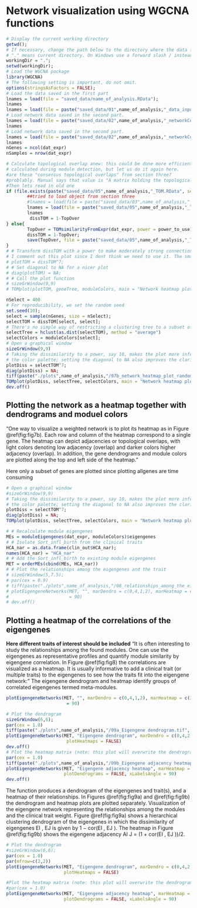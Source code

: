 # Network visualization using WGCNA functions


```r
# Display the current working directory
getwd();
# If necessary, change the path below to the directory where the data files are stored. 
# "." means current directory. On Windows use a forward slash / instead of the usual \.
workingDir = ".";
setwd(workingDir); 
# Load the WGCNA package
library(WGCNA)
# The following setting is important, do not omit.
options(stringsAsFactors = FALSE);
# Load the data saved in the first part
lnames = load(file = "saved_data/name_of_analysis.RData");
lnames
lnames = load(file = paste("saved_data/01",name_of_analysis,"_data_input.RData", sep=""));
# Load network data saved in the second part.
lnames = load(file = paste("saved_data/02",name_of_analysis,"_networkConstruction_auto.RData", sep=""));
lnames
# Load network data saved in the second part.
lnames = load(file = paste("saved_data/02",name_of_analysis,"_networkConstruction_auto.RData", sep=""));
lnames
nGenes = ncol(dat_expr)
nSamples = nrow(dat_expr)

```

```r
# Calculate topological overlap anew: this could be done more efficiently by saving the TOM
# calculated during module detection, but let us do it again here.
#are these "consensus topological overlaps" from section three?
#problably. Manual says that value is "A matrix holding the topological overlap."
#Then lets read in old one
if (file.exists(paste("saved_data/05",name_of_analysis,"_TOM.RData", sep=""))){
        ##tried to load object from section three
        #lnames = load(file = paste("saved_data/03",name_of_analysis,"_TOM-block.1.RData", sep=""));
        lnames = load(file = paste("saved_data/05",name_of_analysis,"_TOM.RData", sep=""));
        lnames 
         dissTOM = 1-TopOver
} else{
        TopOver = TOMsimilarityFromExpr(dat_expr, power = power_to_use);
        dissTOM = 1-TopOver;
        save(TopOver, file = paste("saved_data/05",name_of_analysis,"_TOM.RData", sep=""))
}
# # Transform dissTOM with a power to make moderately strong connections more visible in the heatmap
# I comment out this plot since I dont think we need to use it. The smaller plot sufices to illustrate the idea
# plotTOM = dissTOM^7;
# # Set diagonal to NA for a nicer plot
# diag(plotTOM) = NA;
# # Call the plot function
# sizeGrWindow(9,9)
# TOMplot(plotTOM, geneTree, moduleColors, main = "Network heatmap plot, all genes")

```



```r
nSelect = 400
# For reproducibility, we set the random seed
set.seed(10);
select = sample(nGenes, size = nSelect);
selectTOM = dissTOM[select, select];
# There's no simple way of restricting a clustering tree to a subset of genes, so we must re-cluster.
selectTree = hclust(as.dist(selectTOM), method = "average")
selectColors = moduleColors[select];
# Open a graphical window
sizeGrWindow(9,9)
# Taking the dissimilarity to a power, say 10, makes the plot more informative by effectively changing 
# the color palette; setting the diagonal to NA also improves the clarity of the plot
plotDiss = selectTOM^7;
diag(plotDiss) = NA;
tiff(paste("./plots",name_of_analysis,"/07b_network_heatmap_plot_randomly_selected_subset_of_genes.tif", sep=""), height = 9, width = 9, units = 'in', res=300)
TOMplot(plotDiss, selectTree, selectColors, main = "Network heatmap plot, selected genes")
dev.off()
```

## Plotting the network as a heatmap together with dendrograms and moduel colors

"One way to visualize a weighted network is to plot its heatmap as in Figure \@ref(fig:fig7b). Each row and column of the heatmap correspond to a single gene. The heatmap can depict adjacencies or topological overlaps, with light colors denoting low adjacency (overlap) and darker colors higher adjacency (overlap). In addition, the gene dendrograms and module colors are plotted along the top and left side of the heatmap."

Here only a subset of genes are plotted since plotting allgenes are time consuming


```r
# Open a graphical window
#sizeGrWindow(9,9)
# Taking the dissimilarity to a power, say 10, makes the plot more informative by effectively changing 
# the color palette; setting the diagonal to NA also improves the clarity of the plot
plotDiss = selectTOM^7;
diag(plotDiss) = NA;
TOMplot(plotDiss, selectTree, selectColors, main = "Network heatmap plot, selected genes")
```

```r
# # Recalculate module eigengenes
MEs = moduleEigengenes(dat_expr, moduleColors)$eigengenes
# # Isolate Sort_infl_birth from the clinical traits
HCA_nar = as.data.frame(clin_out$HCA_nar);
names(HCA_nar) = "HCA_nar"
# # Add the Sort_infl_birth to existing module eigengenes
MET = orderMEs(cbind(MEs, HCA_nar))
# # Plot the relationships among the eigengenes and the trait
# sizeGrWindow(5,7.5);
# par(cex = 0.9)
# tiff(paste("./plots",name_of_analysis,"/08_relationships_among_the_eigengenes_and_the_trait.tif", sep=""), height = 9, width = 9, units = 'in', res=300)
# plotEigengeneNetworks(MET, "", marDendro = c(0,4,1,2), marHeatmap = c(3,4,1,2), cex.lab = 0.8, xLabelsAngle
#                       = 90)
# dev.off()
```

## Plotting a heatmap of the correlations of the eigengenes
**Here different traits of interest should be included**
"It is often interesting to study the relationships among the found modules. One can use the eigengenes as representative profiles and quantify module similarity by eigengene correlation. In Figure \@ref(fig:fig8) the correlations are visualized as a heatmap. It is usually informative to add a clinical trait (or multiple traits) to the eigengenes to see how the traits fit into the eigengene network:" The eigengene dendrogram and heatmap identify groups of correlated eigengenes termed meta-modules.

```r
plotEigengeneNetworks(MET, "", marDendro = c(0,4,1,2), marHeatmap = c(3,4,1,2), cex.lab = 0.8, xLabelsAngle
                       = 90)
```

```r
# Plot the dendrogram
sizeGrWindow(6,6);
par(cex = 1.0)
tiff(paste("./plots",name_of_analysis,"/09a_Eigengene dendrogram.tif", sep=""))
plotEigengeneNetworks(MET, "Eigengene dendrogram", marDendro = c(0,4,2,0),
                       plotHeatmaps = FALSE)
dev.off()
# Plot the heatmap matrix (note: this plot will overwrite the dendrogram plot)
par(cex = 1.0)
tiff(paste("./plots",name_of_analysis,"/09b_Eigengene adjacency heatmap.tif", sep=""))
plotEigengeneNetworks(MET, "Eigengene adjacency heatmap", marHeatmap = c(3,4,2,2),
                      plotDendrograms = FALSE, xLabelsAngle = 90)
dev.off()
```


The function produces a dendrogram of the eigengenes and trait(s), and a heatmap of their relationships. In Figures \@ref(fig:fig9a) and \@ref(fig:fig9b) the dendrogram and heatmap plots are plotted separately. Visualization of the eigengene network representing the relationships among the modules and the clinical trait weight. Figure \@ref(fig:fig9a) shows a hierarchical clustering dendrogram of the eigengenes in which the dissimilarity of eigengenes EI , EJ is given by 1 − cor(EI , EJ ). The heatmap in Figure \@ref(fig:fig9b) shows the eigengene adjacency AI J = (1 + cor(EI , EJ ))/2.


```r
# Plot the dendrogram
#sizeGrWindow(6,6);
par(cex = 1.0)
par(mfrow=c(2,2))
plotEigengeneNetworks(MET, "Eigengene dendrogram", marDendro = c(0,4,2,0),
                      plotHeatmaps = FALSE)
```
 

 
```r
#Plot the heatmap matrix (note: this plot will overwrite the dendrogram plot)
#par(cex = 1.0)
plotEigengeneNetworks(MET, "Eigengene adjacency heatmap", marHeatmap = c(3,4,2,2),
                      plotDendrograms = FALSE, xLabelsAngle = 90)
```
